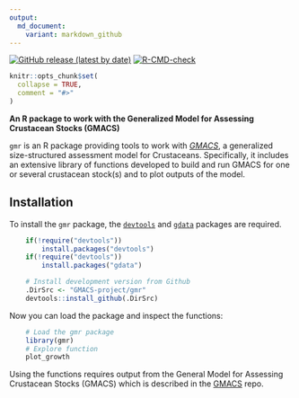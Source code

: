 ```yaml
---
output:
  md_document:
    variant: markdown_github
---
```


[GMACS]: https://github.com/GMACS-project/GMACS_Assessment_code/tree/main/GMACS_versions/Latest_Version


<!-- README.md is generated from README.Rmd. Please edit that file -->


<!-- badges: start -->
[![GitHub release (latest by date)](https://img.shields.io/github/release/GMACS-project/gmr)](https://github.com/GMACS-project/gmr/releases){.gmr-devel}
[![R-CMD-check](https://github.com/GMACS-project/gmr/workflows/R-CMD-check/badge.svg)](https://github.com/GMACS-project/gmr/actions){.gmr-devel}
<!-- badges: end -->





```r
knitr::opts_chunk$set(
  collapse = TRUE,
  comment = "#>"
)
```

  **An R package to work with the Generalized Model for Assessing Crustacean Stocks (GMACS)**

`gmr` is an R package providing tools to work with *[GMACS]*, a generalized size-structured assessment model for Crustaceans. Specifically, it includes an extensive library of functions developed to build and run GMACS for one or several crustacean stock(s) and to plot outputs of the model.

## Installation

To install the `gmr` package, the [`devtools`](https://cran.r-project.org/web/packages/devtools/index.html) and [`gdata`](https://cran.r-project.org/web/packages/gdata/index.html) packages are required.

```r
    if(!require("devtools"))
        install.packages("devtools")
    if(!require("devtools"))
        install.packages("gdata")

    # Install development version from Github
    .DirSrc <- "GMACS-project/gmr"
    devtools::install_github(.DirSrc)
```

Now you can load the package and inspect the functions:

```r
    # Load the gmr package
    library(gmr)
    # Explore function
    plot_growth
```

Using the functions requires output from the General Model for Assessing Crustacean Stocks (GMACS) which is described in the [GMACS] repo.
